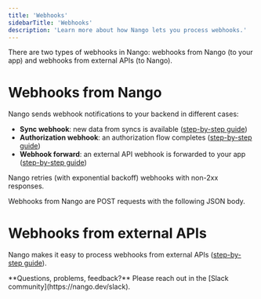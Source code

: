 ```yaml
---
title: 'Webhooks'
sidebarTitle: 'Webhooks'
description: 'Learn more about how Nango lets you process webhooks.'
---
```


There are two types of webhooks in Nango: webhooks from Nango (to your app) and webhooks from external APIs (to Nango).

# Webhooks from Nango

Nango sends webhook notifications to your backend in different cases:
- **Sync webhook**: new data from syncs is available ([step-by-step guide](/integrate/guides/authorize-an-api#listen-for-webhooks))
- **Authorization webhook**: an authorization flow completes ([step-by-step guide](/integrate/guides/sync-data-from-an-api#listen-for-webhooks-from-nango))
- **Webhook forward**: an external API webhook is forwarded to your app ([step-by-step guide](/integrate/guides/receive-webhooks-from-an-api#configure-webhooks-from-nango))

<Tip>
Nango retries (with exponential backoff) webhooks with non-2xx responses.
</Tip>

Webhooks from Nango are POST requests with the following JSON body.

# Webhooks from external APIs

Nango makes it easy to process webhooks from external APIs ([step-by-step guide](/integrate/guides/receive-webhooks-from-an-api)).


<Tip>
**Questions, problems, feedback?** Please reach out in the [Slack community](https://nango.dev/slack).
</Tip>